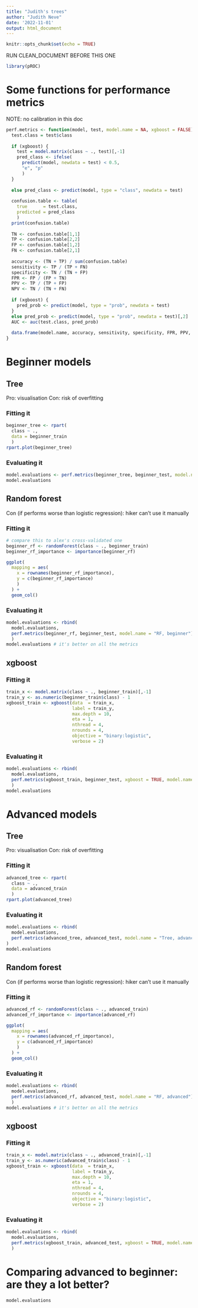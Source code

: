 ```yaml
---
title: "Judith's trees"
author: "Judith Neve"
date: '2022-11-01'
output: html_document
---
```


```r
knitr::opts_chunk$set(echo = TRUE)
```

RUN CLEAN_DOCUMENT BEFORE THIS ONE

```r
library(pROC)
```

# Some functions for performance metrics

NOTE: no calibration in this doc

```r
perf.metrics <- function(model, test, model.name = NA, xgboost = FALSE) {
  test.class = test$class
  
  if (xgboost) {
    test = model.matrix(class ~ ., test)[,-1]
    pred_class <- ifelse(
      predict(model, newdata = test) < 0.5, 
      "e", "p"
      )
  }
  
  else pred_class <- predict(model, type = "class", newdata = test)
  
  confusion.table <- table(
    true      = test.class,
    predicted = pred_class
    )
  print(confusion.table)
  
  TN <- confusion.table[1,1]
  TP <- confusion.table[2,2]
  FP <- confusion.table[1,2]
  FN <- confusion.table[2,1]
  
  accuracy <- (TN + TP) / sum(confusion.table)
  sensitivity <- TP / (TP + FN)
  specificity <- TN / (TN + FP)
  FPR <- FP / (FP + TN)
  PPV <- TP / (TP + FP)
  NPV <- TN / (TN + FN)
  
  if (xgboost) {
    pred_prob <- predict(model, type = "prob", newdata = test)
  }
  else pred_prob <- predict(model, type = "prob", newdata = test)[,2]
  AUC <- auc(test.class, pred_prob)
  
  data.frame(model.name, accuracy, sensitivity, specificity, FPR, PPV, NPV, AUC)
}
```


# Beginner models

## Tree

Pro: visualisation
Con: risk of overfitting

### Fitting it

```r
beginner_tree <- rpart(
  class ~ .,
  data = beginner_train
  )
rpart.plot(beginner_tree)
```

### Evaluating it

```r
model.evaluations <- perf.metrics(beginner_tree, beginner_test, model.name = "Tree, beginner")
model.evaluations
```

## Random forest

Con (if performs worse than logistic regression): hiker can't use it manually

### Fitting it

```r
# compare this to alex's cross-validated one
beginner_rf <- randomForest(class ~ ., beginner_train)
beginner_rf_importance <- importance(beginner_rf)

ggplot(
  mapping = aes(
    x = rownames(beginner_rf_importance),
    y = c(beginner_rf_importance)
    )
  ) +
  geom_col()
```

### Evaluating it

```r
model.evaluations <- rbind(
  model.evaluations,
  perf.metrics(beginner_rf, beginner_test, model.name = "RF, beginner")
  )
model.evaluations # it's better on all the metrics
```

## xgboost

### Fitting it

```r
train_x <- model.matrix(class ~ ., beginner_train)[,-1]
train_y <- as.numeric(beginner_train$class) - 1
xgboost_train <- xgboost(data  = train_x,
                         label = train_y, 
                         max.depth = 10,
                         eta = 1,
                         nthread = 4,
                         nrounds = 4,
                         objective = "binary:logistic",
                         verbose = 2)
```

### Evaluating it

```r
model.evaluations <- rbind(
  model.evaluations,
  perf.metrics(xgboost_train, beginner_test, xgboost = TRUE, model.name = "xgboost, beginner")
  )
model.evaluations
```


# Advanced models

## Tree

Pro: visualisation
Con: risk of overfitting

### Fitting it

```r
advanced_tree <- rpart(
  class ~ .,
  data = advanced_train
  )
rpart.plot(advanced_tree)
```

### Evaluating it

```r
model.evaluations <- rbind(
  model.evaluations,
  perf.metrics(advanced_tree, advanced_test, model.name = "Tree, advanced")
)
model.evaluations
```

## Random forest

Con (if performs worse than logistic regression): hiker can't use it manually

### Fitting it

```r
advanced_rf <- randomForest(class ~ ., advanced_train)
advanced_rf_importance <- importance(advanced_rf)

ggplot(
  mapping = aes(
    x = rownames(advanced_rf_importance),
    y = c(advanced_rf_importance)
    )
  ) +
  geom_col()
```

### Evaluating it

```r
model.evaluations <- rbind(
  model.evaluations,
  perf.metrics(advanced_rf, advanced_test, model.name = "RF, advanced")
  )
model.evaluations # it's better on all the metrics
```

## xgboost

### Fitting it

```r
train_x <- model.matrix(class ~ ., advanced_train)[,-1]
train_y <- as.numeric(advanced_train$class) - 1
xgboost_train <- xgboost(data  = train_x,
                         label = train_y, 
                         max.depth = 10,
                         eta = 1,
                         nthread = 4,
                         nrounds = 4,
                         objective = "binary:logistic",
                         verbose = 2)
```

### Evaluating it

```r
model.evaluations <- rbind(
  model.evaluations,
  perf.metrics(xgboost_train, advanced_test, xgboost = TRUE, model.name = "xgboost, advanced")
  )
```

# Comparing advanced to beginner: are they a lot better?

```r
model.evaluations
```

